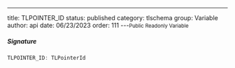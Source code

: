 ---
title: TLPOINTER_ID
status: published
category: tlschema
group: Variable
author: api
date: 06/23/2023
order: 111
---<Small>Public Readonly Variable</Small>




##### Signature


```ts
TLPOINTER_ID: TLPointerId
```


